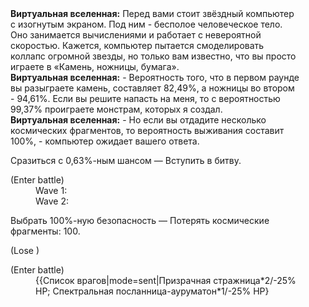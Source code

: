 {{Диалог Начало}}
:'''Виртуальная вселенная:''' Перед вами стоит звёздный компьютер с изогнутым экраном. Под ним - бесполое человеческое тело. Оно занимается вычислениями и работает с невероятной скоростью. Кажется, компьютер пытается смоделировать коллапс огромной звезды, но только вам известно, что вы просто играете в «Камень, ножницы, бумага».
:'''Виртуальная вселенная:''' - Вероятность того, что в первом раунде вы разыграете камень, составляет 82,49%, а ножницы во втором - 94,61%. Если вы решите напасть на меня, то с вероятностью 99,37% проиграете монстрам, которых я создал.
:'''Виртуальная вселенная:''' - Но если вы отдадите несколько космических фрагментов, то вероятность выживания составит 100%, - компьютер ожидает вашего ответа.
:{{Диалог|Звезда}} Сразиться с 0,63%-ным шансом &mdash; Вступить в битву.
:;(Enter battle)
::Wave 1: {{Список врагов|mode=sent|Рейнджер пустоты: Захватчик*2/-25% НР; Рейнджер пустоты: Исказитель*1/-25% НР}}
::Wave 2: {{Список врагов|mode=sent|Автоматон-жук*2/-25% НР; Автоматон-паук*1/-25% НР}}
:{{Диалог|Звезда}} Выбрать 100%-ную безопасность &mdash; Потерять космические фрагменты: 100.
:;(Lose {{Предмет|Космические фрагменты|20|x=100}})
:{{SU Special Dialogue|Эрудиция|Попросить Скрюллума помочь вам разобрать жёсткий диск|Вступить в бой и получить за победу попытки читерства: 1.}}
:;(Enter battle)
::{{Список врагов|mode=sent|Призрачная стражница*2/-25% НР; Спектральная посланница-ауруматон*1/-25% НР}
{{Диалог Конец}}